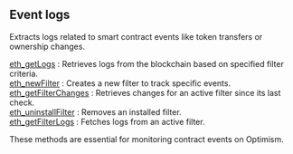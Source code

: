 
## Event logs

Extracts logs related to smart contract events like token transfers or ownership changes.

[eth_getLogs](/optimism-api/eventlogs/eth_getLogs) : Retrieves logs from the blockchain based on specified filter criteria.  \
[eth_newFilter](/optimism-api/eventlogs/eth_newFilter) : Creates a new filter to track specific events.  \
[eth_getFilterChanges](/optimism-api/eventlogs/eth_getFilterChanges) : Retrieves changes for an active filter since its last check. \
[eth_uninstallFilter](/optimism-api/eventlogs/eth_uninstallFilter) : Removes an installed filter.  \
[eth_getFilterLogs](/optimism-api/eventlogs/eth_getFilterLogs) : Fetches logs from an active filter.

These methods are essential for monitoring contract events on Optimism.

<Space h={16} />
<GetStarted />